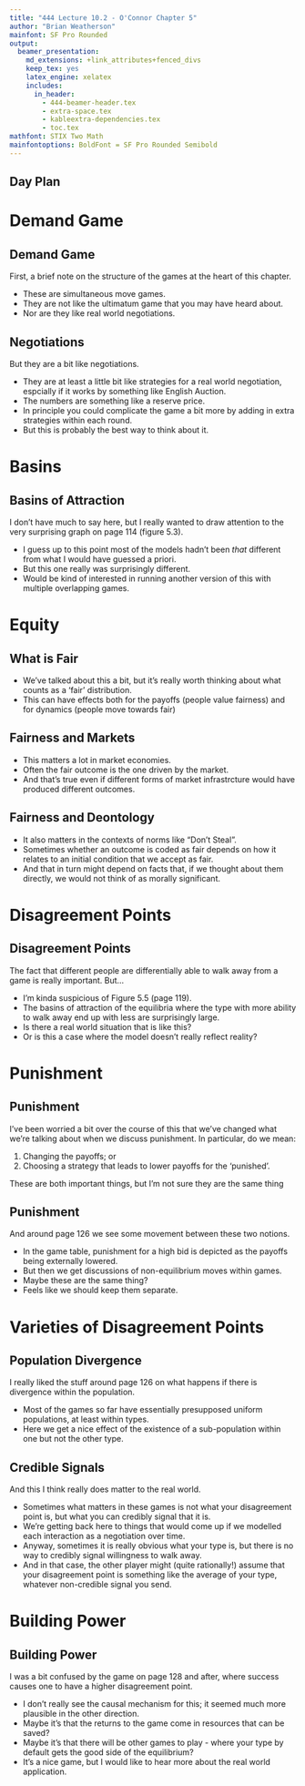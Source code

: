 ```yaml
---
title: "444 Lecture 10.2 - O'Connor Chapter 5"
author: "Brian Weatherson"
mainfont: SF Pro Rounded
output:
  beamer_presentation:
    md_extensions: +link_attributes+fenced_divs
    keep_tex: yes
    latex_engine: xelatex
    includes:
      in_header: 
        - 444-beamer-header.tex
        - extra-space.tex
        - kableextra-dependencies.tex
        - toc.tex
mathfont: STIX Two Math
mainfontoptions: BoldFont = SF Pro Rounded Semibold
---
```



## Day Plan

\tableofcontents

# Demand Game

## Demand Game

First, a brief note on the structure of the games at the heart of this chapter.

- These are simultaneous move games.
- They are not like the ultimatum game that you may have heard about.
- Nor are they like real world negotiations.

## Negotiations

But they are a bit like negotiations.

- They are at least a little bit like strategies for a real world negotiation, espcially if it works by something like English Auction.
- The numbers are something like a reserve price.
- In principle you could complicate the game a bit more by adding in extra strategies within each round.
- But this is probably the best way to think about it.

# Basins

## Basins of Attraction

I don't have much to say here, but I really wanted to draw attention to the very surprising graph on page 114 (figure 5.3).

- I guess up to this point most of the models hadn't been _that_ different from what I would have guessed a priori.
- But this one really was surprisingly different.
- Would be kind of interested in running another version of this with multiple overlapping games.

# Equity

## What is Fair

- We've talked about this a bit, but it's really worth thinking about what counts as a 'fair' distribution.
- This can have effects both for the payoffs (people value fairness) and for dynamics (people move towards fair)

## Fairness and Markets

- This matters a lot in market economies.
- Often the fair outcome is the one driven by the market.
- And that's true even if different forms of market infrastrcture would have produced different outcomes.

## Fairness and Deontology

- It also matters in the contexts of norms like "Don't Steal".
- Sometimes whether an outcome is coded as fair depends on how it relates to an initial condition that we accept as fair.
- And that in turn might depend on facts that, if we thought about them directly, we would not think of as morally significant.

# Disagreement Points

## Disagreement Points

The fact that different people are differentially able to walk away from a game is really important. But...

- I'm kinda suspicious of Figure 5.5 (page 119).
- The basins of attraction of the equilibria where the type with more ability to walk away end up with less are surprisingly large.
- Is there a real world situation that is like this?
- Or is this a case where the model doesn't really reflect reality?

# Punishment

## Punishment

I've been worried a bit over the course of this that we've changed what we're talking about when we discuss punishment. In particular, do we mean:

1. Changing the payoffs; or
2. Choosing a strategy that leads to lower payoffs for the 'punished'.

These are both important things, but I'm not sure they are the same thing

## Punishment

And around page 126 we see some movement between these two notions.

- In the game table, punishment for a high bid is depicted as the payoffs being externally lowered.
- But then we get discussions of non-equilibrium moves within games.
- Maybe these are the same thing?
- Feels like we should keep them separate.

# Varieties of Disagreement Points

## Population Divergence

I really liked the stuff around page 126 on what happens if there is divergence within the population.

- Most of the games so far have essentially presupposed uniform populations, at least within types.
- Here we get a nice effect of the existence of a sub-population within one but not the other type.

## Credible Signals

And this I think really does matter to the real world.

- Sometimes what matters in these games is not what your disagreement point is, but what you can credibly signal that it is.
- We're getting back here to things that would come up if we modelled each interaction as a negotiation over time.
- Anyway, sometimes it is really obvious what your type is, but there is no way to credibly signal willingness to walk away.
- And in that case, the other player might (quite rationally!) assume that your disagreement point is something like the average of your type, whatever non-credible signal you send.

# Building Power

## Building Power

I was a bit confused by the game on page 128 and after, where success causes one to have a higher disagreement point.

- I don't really see the causal mechanism for this; it seemed much more plausible in the other direction.
- Maybe it's that the returns to the game come in resources that can be saved?
- Maybe it's that there will be other games to play - where your type by default gets the good side of the equilibrium?
- It's a nice game, but I would like to hear more about the real world application.
